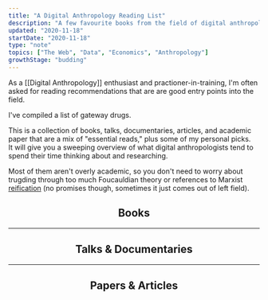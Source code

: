 ```yaml
---
title: "A Digital Anthropology Reading List"
description: "A few favourite books from the field of digital anthropology"
updated: "2020-11-18"
startDate: "2020-11-18"
type: "note"
topics: ["The Web", "Data", "Economics", "Anthropology"]
growthStage: "budding"
---
```


<IntroParagraph>

As a [[Digital Anthropology]] enthusiast and practioner-in-training, I'm often asked for reading recommendations that are are good entry points into the field.

</IntroParagraph>

I've compiled a list of gateway drugs.

This is a collection of books, talks, documentaries, articles, and academic paper that are a mix of "essential reads," plus some of my personal picks.  
It will give you a sweeping overview of what digital anthropologists tend to spend their time thinking about and researching.

Most of them aren't overly academic, so you don't need to worry about trugding through too much Foucauldian theory or references to Marxist [reification](<https://en.wikipedia.org/wiki/Reification_(Marxism)>) (no promises though, sometimes it just comes out of left field).

<Center>

## Books

</Center>

<ResourceBook
    large
    img="https://pics.cdn.librarything.com/picsizes/16/3e/163e2247775dec8596d48506951444341587343_v5.jpg"
    title="Addiction By Design"
    author="Natasha Dow Schull"
    description="A beautiful ethnography of machine gamblers in Las Vegas. Dow Schull explores the nature of addictive relationships with machines, experiences of embodiment, and the ethics of designing technological systems."
    url="/addiction-by-design"
/>

<ResourceBook
    large
    img="https://resonanceaudiodistro.files.wordpress.com/2015/12/cyborg-cover.png?w=223&h=334"
    title="A Cyborg Manifesto"
    subtitle="Science, Technology, and Socialist-Feminism"
    author="Donna Haraway"
    description="While a bit academically dense to read, Haraway's reframing of the Cyborg is an eternal classic. "
    url="/cyborg-manifesto"
/>

<ResourceBook
    large
    img="https://images-na.ssl-images-amazon.com/images/P/0691135282.01._SX450_SY635_SCLZZZZZZZ_.jpg"
    url="https://www.librarything.com/work/5284404"
    title="Coming of Age in Second Life"
    author="Tom Boellstroff"
    description="An ethnography conducted entirely within the virtual world of Second Life. This is widely considered the first substantial ethnography of an online community. Tom Boellstroff pioneered the idea digital spaces should be taken seriously as cultural fieldsites."
/>

<ResourceBook
    large
    img="https://images-na.ssl-images-amazon.com/images/P/0822342642.01._SX450_SY635_SCLZZZZZZZ_.jpg"
    title="Two Bits: the Cultural Significance of Free Software"
    author="Christopher Kelty"
    description=""
/>

<ResourceBook
    large
    img="https://images-na.ssl-images-amazon.com/images/P/0262015552.01._SX450_SY635_SCLZZZZZZZ_.jpg"
    url="/divining-digital"
    title="Divining a Digital Future"
    author="Genevieve Bell & Paul Dourish"
    description=""
/>

<ResourceBook
    large
    img="https://images-na.ssl-images-amazon.com/images/P/0691144613.01._SX450_SY635_SCLZZZZZZZ_.jpg"
    title="Coding Freedom: The Ethics and Aesthetics of Hacking"
    author="Gabriella Coleman"
    description=""
/>

---

<Center>

## Talks & Documentaries

</Center>

<TwoColumn alignItems="flex-start">

<LinkCard
    title="Our Digital Selves: My Avatar is Me"
    link="https://www.youtube.com/watch?v=GQw02-me0W4&feature=youtu.be"
    author="A documentary that follows the research of Tom Boellstorff & Donna Davis on embodiment in the virtual world of Second Life"
/>

<LinkCard
    title="Magical Thinking: Fear, Wonder & Technology"
    author="Genevieve Bell presenting at Stanford on the mythological narratives we tell around technical systems"
    link="https://www.youtube.com/watch?v=5aKZwKFFDYw"
/>

</TwoColumn>

---

<Center>

## Papers & Articles

</Center>

<TwoColumn alignItems="flex-start">

<LinkCard
    title="The Technology of Enchantment and the Enchantment of Technology"
    link="https://www.brown.edu/Departments/Joukowsky_Institute/courses/materialworlds/files/1108595.pdf"
    author="Alfred Gell"
/>

<LinkCard
    title="Algorithms as Culture"
    link="https://journals.sagepub.com/doi/full/10.1177/2053951717738104"
    author="Nick Seaver"
/>

</TwoColumn>
